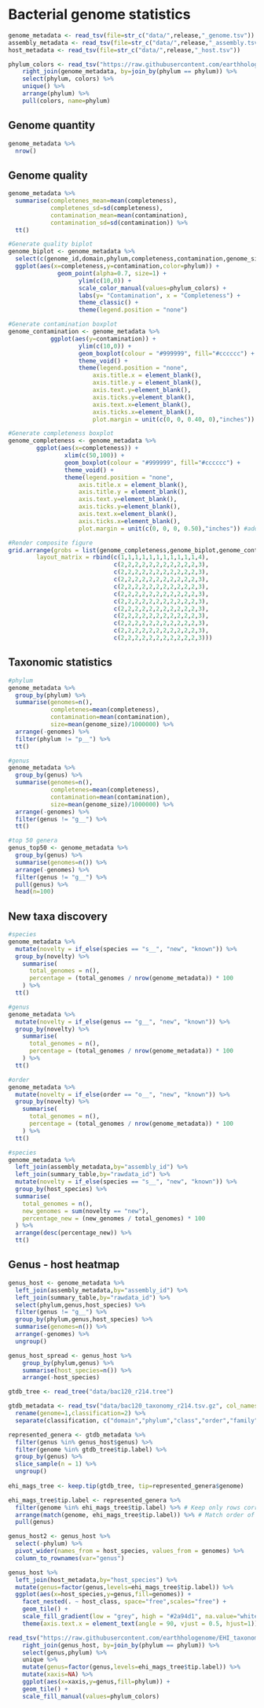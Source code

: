 # Bacterial genome statistics

```r
genome_metadata <- read_tsv(file=str_c("data/",release,"_genome.tsv"))
assembly_metadata <- read_tsv(file=str_c("data/",release,"_assembly.tsv"))
host_metadata <- read_tsv(file=str_c("data/",release,"_host.tsv"))

```

```r

phylum_colors <- read_tsv("https://raw.githubusercontent.com/earthhologenome/EHI_taxonomy_colour/main/ehi_phylum_colors.tsv") %>%
    right_join(genome_metadata, by=join_by(phylum == phylum)) %>%
    select(phylum, colors) %>% 
    unique() %>%
    arrange(phylum) %>%
    pull(colors, name=phylum)
```

## Genome quantity

```r
genome_metadata %>%
  nrow()
```

## Genome quality

```r
genome_metadata %>%
  summarise(completenes_mean=mean(completeness),
            completenes_sd=sd(completeness),
            contamination_mean=mean(contamination),
            contamination_sd=sd(contamination)) %>% 
  tt()
```

```r

#Generate quality biplot
genome_biplot <- genome_metadata %>%
  select(c(genome_id,domain,phylum,completeness,contamination,genome_size)) %>%
  ggplot(aes(x=completeness,y=contamination,color=phylum)) +
              geom_point(alpha=0.7, size=1) +
                    ylim(c(10,0)) +
                    scale_color_manual(values=phylum_colors) +
                    labs(y= "Contamination", x = "Completeness") +
                    theme_classic() +
                    theme(legend.position = "none")

#Generate contamination boxplot
genome_contamination <- genome_metadata %>%
            ggplot(aes(y=contamination)) +
                    ylim(c(10,0)) +
                    geom_boxplot(colour = "#999999", fill="#cccccc") +
                    theme_void() +
                    theme(legend.position = "none",
                        axis.title.x = element_blank(),
                        axis.title.y = element_blank(),
                        axis.text.y=element_blank(),
                        axis.ticks.y=element_blank(),
                        axis.text.x=element_blank(),
                        axis.ticks.x=element_blank(),
                        plot.margin = unit(c(0, 0, 0.40, 0),"inches")) #add bottom-margin (top, right, bottom, left)

#Generate completeness boxplot
genome_completeness <- genome_metadata %>%
        ggplot(aes(x=completeness)) +
                xlim(c(50,100)) +
                geom_boxplot(colour = "#999999", fill="#cccccc") +
                theme_void() +
                theme(legend.position = "none",
                    axis.title.x = element_blank(),
                    axis.title.y = element_blank(),
                    axis.text.y=element_blank(),
                    axis.ticks.y=element_blank(),
                    axis.text.x=element_blank(),
                    axis.ticks.x=element_blank(),
                    plot.margin = unit(c(0, 0, 0, 0.50),"inches")) #add left-margin (top, right, bottom, left)

#Render composite figure
grid.arrange(grobs = list(genome_completeness,genome_biplot,genome_contamination),
        layout_matrix = rbind(c(1,1,1,1,1,1,1,1,1,1,1,4),
                              c(2,2,2,2,2,2,2,2,2,2,2,3),
                              c(2,2,2,2,2,2,2,2,2,2,2,3),
                              c(2,2,2,2,2,2,2,2,2,2,2,3),
                              c(2,2,2,2,2,2,2,2,2,2,2,3),
                              c(2,2,2,2,2,2,2,2,2,2,2,3),
                              c(2,2,2,2,2,2,2,2,2,2,2,3),
                              c(2,2,2,2,2,2,2,2,2,2,2,3),
                              c(2,2,2,2,2,2,2,2,2,2,2,3),
                              c(2,2,2,2,2,2,2,2,2,2,2,3),
                              c(2,2,2,2,2,2,2,2,2,2,2,3),
                              c(2,2,2,2,2,2,2,2,2,2,2,3)))
```

## Taxonomic statistics

```r
#phylum
genome_metadata %>% 
  group_by(phylum) %>%
  summarise(genomes=n(),
            completenes=mean(completeness),
            contamination=mean(contamination),
            size=mean(genome_size)/1000000) %>%
  arrange(-genomes) %>%
  filter(phylum != "p__") %>% 
  tt()

#genus
genome_metadata %>% 
  group_by(genus) %>%
  summarise(genomes=n(),
            completenes=mean(completeness),
            contamination=mean(contamination),
            size=mean(genome_size)/1000000) %>%
  arrange(-genomes) %>%
  filter(genus != "g__") %>% 
  tt()

#top 50 genera
genus_top50 <- genome_metadata %>% 
  group_by(genus) %>%
  summarise(genomes=n()) %>%
  arrange(-genomes) %>%
  filter(genus != "g__") %>% 
  pull(genus) %>% 
  head(n=100)
```

## New taxa discovery

```r
#species
genome_metadata %>% 
  mutate(novelty = if_else(species == "s__", "new", "known")) %>% 
  group_by(novelty) %>% 
    summarise(
      total_genomes = n(),
      percentage = (total_genomes / nrow(genome_metadata)) * 100
    ) %>% 
  tt()

#genus
genome_metadata %>% 
  mutate(novelty = if_else(genus == "g__", "new", "known")) %>% 
  group_by(novelty) %>% 
    summarise(
      total_genomes = n(),
      percentage = (total_genomes / nrow(genome_metadata)) * 100
    ) %>% 
  tt()

#order
genome_metadata %>% 
  mutate(novelty = if_else(order == "o__", "new", "known")) %>% 
  group_by(novelty) %>% 
    summarise(
      total_genomes = n(),
      percentage = (total_genomes / nrow(genome_metadata)) * 100
    ) %>% 
  tt()

```

```r
#species
genome_metadata %>% 
  left_join(assembly_metadata,by="assembly_id") %>% 
  left_join(summary_table,by="rawdata_id") %>% 
  mutate(novelty = if_else(species == "s__", "new", "known")) %>%
  group_by(host_species) %>%
  summarise(
    total_genomes = n(),
    new_genomes = sum(novelty == "new"),
    percentage_new = (new_genomes / total_genomes) * 100
  ) %>%
  arrange(desc(percentage_new)) %>% 
  tt()
```

## Genus - host heatmap

```r
genus_host <- genome_metadata %>% 
  left_join(assembly_metadata,by="assembly_id") %>% 
  left_join(summary_table,by="rawdata_id") %>% 
  select(phylum,genus,host_species) %>% 
  filter(genus != "g__") %>% 
  group_by(phylum,genus,host_species) %>% 
  summarise(genomes=n()) %>% 
  arrange(-genomes) %>% 
  ungroup() 

genus_host_spread <- genus_host %>% 
    group_by(phylum,genus) %>% 
    summarise(host_species=n()) %>% 
    arrange(-host_species)

```

```r

gtdb_tree <- read_tree("data/bac120_r214.tree")

gtdb_metadata <- read_tsv("data/bac120_taxonomy_r214.tsv.gz", col_names = FALSE) %>% 
  rename(genome=1,classification=2) %>% 
  separate(classification, c("domain","phylum","class","order","family","genus","species"),  sep =";")

represented_genera <- gtdb_metadata %>% 
  filter(genus %in% genus_host$genus) %>% 
  filter(genome %in% gtdb_tree$tip.label) %>%
  group_by(genus) %>%
  slice_sample(n = 1) %>%
  ungroup()
  
ehi_mags_tree <- keep.tip(gtdb_tree, tip=represented_genera$genome)

ehi_mags_tree$tip.label <- represented_genera %>%
  filter(genome %in% ehi_mags_tree$tip.label) %>% # Keep only rows corresponding to tree tip labels
  arrange(match(genome, ehi_mags_tree$tip.label)) %>% # Match order of genomes to tree tip labels
  pull(genus)
```

```r
genus_host2 <- genus_host %>% 
  select(-phylum) %>%
  pivot_wider(names_from = host_species, values_from = genomes) %>% 
  column_to_rownames(var="genus")

genus_host %>% 
  left_join(host_metadata,by="host_species") %>% 
  mutate(genus=factor(genus,levels=ehi_mags_tree$tip.label)) %>% 
  ggplot(aes(x=host_species,y=genus,fill=genomes)) + 
    facet_nested(. ~ host_class, space="free",scales="free") +
    geom_tile() + 
    scale_fill_gradient(low = "grey", high = "#2a94d1", na.value="white") +
    theme(axis.text.x = element_text(angle = 90, vjust = 0.5, hjust=1))

read_tsv("https://raw.githubusercontent.com/earthhologenome/EHI_taxonomy_colour/main/ehi_phylum_colors.tsv") %>%
    right_join(genus_host, by=join_by(phylum == phylum)) %>%
    select(genus,phylum) %>% 
    unique %>% 
    mutate(genus=factor(genus,levels=ehi_mags_tree$tip.label)) %>% 
    mutate(xaxis=NA) %>% 
    ggplot(aes(x=xaxis,y=genus,fill=phylum)) +
    geom_tile() +
    scale_fill_manual(values=phylum_colors)
```
